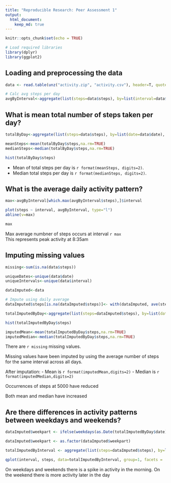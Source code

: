 ```yaml
---
title: "Reproducible Research: Peer Assessment 1"
output: 
  html_document:
    keep_md: true
---
```


```r
knitr::opts_chunk$set(echo = TRUE)

# Load required libraries
library(dplyr)
library(ggplot2)
```


## Loading and preprocessing the data

```r
data <- read.table(unz("activity.zip", "activity.csv"), header=T, quote="\"", sep=",")

# Calc avg steps per day
avgByInterval<-aggregate(list(steps=data$steps), by=list(interval=data$interval),  FUN=mean, na.rm=TRUE, na.action=NULL)

```



## What is mean total number of steps taken per day?


```r

totalByDay<-aggregate(list(steps=data$steps), by=list(date=data$date),  FUN=sum, na.rm=TRUE, na.action=NULL)

meanSteps<-mean(totalByDay$steps,na.rm=TRUE)
medianSteps<-median(totalByDay$steps,na.rm=TRUE)

hist(totalByDay$steps)

```

- Mean of total steps per day is `r format(meanSteps, digits=2)`.  
- Median total steps per day is `r format(medianSteps, digits=2)`.


## What is the average daily activity pattern?
```r
max<-avgByInterval[which.max(avgByInterval$steps),]$interval

plot(steps ~ interval, avgByInterval, type="l")
abline(v=max)

max
```

Max average numbner of steps occurs at interval `r max`  
This represents peak activity at 8:35am

## Imputing missing values
```r
missing<-sum(is.na(data$steps))

uniqueDates<-unique(data$date)
uniqueIntervals<-unique(data$interval)

dataImputed<-data

# Impute using daily average
dataImputed$steps[is.na(dataImputed$steps)]<- with(dataImputed, ave(steps, uniqueIntervals, FUN = function(x) mean(x, na.rm = TRUE)))[is.na(dataImputed$steps)]

totalImputedByDay<-aggregate(list(steps=dataImputed$steps), by=list(date=dataImputed$date),  FUN=sum, na.rm=TRUE, na.action=NULL)

hist(totalImputedByDay$steps)

imputedMean<-mean(totalImputedByDay$steps,na.rm=TRUE)
imputedMedian<-median(totalImputedByDay$steps,na.rm=TRUE)

```

There are `r missing` missing values.

Missing values have been imputed by using the average number of steps for the same interval across all days.

After imputation:
- Mean is `r format(imputedMean,digits=2)`
- Median is `r format(imputedMedian,digits=2)`

Occurrences of steps at 5000 have reduced

Both mean and median have increased

## Are there differences in activity patterns between weekdays and weekends?

```r
dataImputed$weekpart <- ifelse(weekdays(as.Date(totalImputedByDay$date))%in%c("Saturday","Sunday"),"weekend", "weekday")

dataImputed$weekpart <- as.factor(dataImputed$weekpart)

totalImputedByInterval <- aggregate(list(steps=dataImputed$steps), by=list(interval=dataImputed$interval, weekpart=dataImputed$weekpart),  FUN=mean, na.rm=TRUE, na.action=NULL)

qplot(interval, steps, data=totalImputedByInterval, group=1, facets = .~weekpart,geom="line")
```

On weekdays and weekends there is a spike in activity in the morning.
On the weekend there is more activity later in the day



